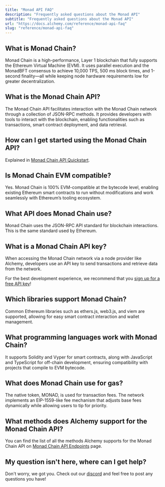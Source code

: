 ```yaml
---
title: "Monad API FAQ"
description: "Frequently asked questions about the Monad API"
subtitle: "Frequently asked questions about the Monad API"
url: "https://docs.alchemy.com/reference/monad-api-faq"
slug: "reference/monad-api-faq"
---
```


## What is Monad Chain?

Monad Chain is a high-performance, Layer 1 blockchain that fully supports the Ethereum Virtual Machine (EVM). It uses parallel execution and the MonadBFT consensus to achieve 10,000 TPS, 500 ms block times, and 1-second finality—all while keeping node hardware requirements low for greater decentralization.

## What is the Monad Chain API?

The Monad Chain API facilitates interaction with the Monad Chain network through a collection of JSON-RPC methods. It provides developers with tools to interact with the blockchain, enabling functionalities such as transactions, smart contract deployment, and data retrieval.

## How can I get started using the Monad Chain API?

Explained in [Monad Chain API Quickstart](/reference/monad-api-quickstart).

## Is Monad Chain EVM compatible?

Yes. Monad Chain is 100% EVM-compatible at the bytecode level, enabling existing Ethereum smart contracts to run without modifications and work seamlessly with Ethereum’s tooling ecosystem.

## What API does Monad Chain use?

Monad Chain uses the JSON-RPC API standard for blockchain interactions. This is the same standard used by Ethereum.

## What is a Monad Chain API key?

When accessing the Monad Chain network via a node provider like Alchemy, developers use an API key to send transactions and retrieve data from the network.

For the best development experience, we recommend that you [sign up for a free API key](https://dashboard.alchemy.com/signup/)!

## Which libraries support Monad Chain?

Common Ethereum libraries such as ethers.js, web3.js, and viem are supported, allowing for easy smart contract interaction and wallet management.

## What programming languages work with Monad Chain?

It supports Solidity and Vyper for smart contracts, along with JavaScript and TypeScript for off-chain development, ensuring compatibility with projects that compile to EVM bytecode.

## What does Monad Chain use for gas?

The native token, MONAD, is used for transaction fees. The network implements an EIP-1559-like fee mechanism that adjusts base fees dynamically while allowing users to tip for priority.

## What methods does Alchemy support for the Monad Chain API?

You can find the list of all the methods Alchemy supports for the Monad Chain API on [Monad Chain API Endpoints](/reference/monad-api-endpoints) page.

## My question isn't here, where can I get help?

Don't worry, we got you. Check out our [discord](https://alchemy.com/discord) and feel free to post any questions you have!
